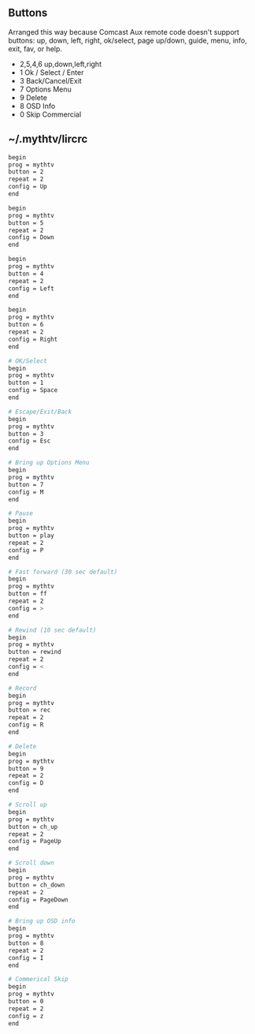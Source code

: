 ==Buttons==
Arranged this way because Comcast Aux remote code doesn't support buttons: up, down, left, right, ok/select, page up/down, guide, menu, info, exit, fav, or help.
*2,5,4,6 	up,down,left,right
*1		Ok / Select / Enter
*3		Back/Cancel/Exit
*7		Options Menu
*9		Delete
*8		OSD Info
*0		Skip Commercial

==~/.mythtv/lircrc==
<syntaxhighlight lang=bash>
begin
prog = mythtv
button = 2
repeat = 2
config = Up
end

begin
prog = mythtv
button = 5
repeat = 2
config = Down
end

begin
prog = mythtv
button = 4
repeat = 2
config = Left
end

begin
prog = mythtv
button = 6
repeat = 2
config = Right
end

# OK/Select
begin
prog = mythtv
button = 1
config = Space
end

# Escape/Exit/Back
begin
prog = mythtv
button = 3
config = Esc
end

# Bring up Options Menu
begin
prog = mythtv
button = 7
config = M
end

# Pause
begin
prog = mythtv
button = play
repeat = 2
config = P
end

# Fast forward (30 sec default)
begin
prog = mythtv
button = ff
repeat = 2
config = >
end

# Rewind (10 sec default)
begin
prog = mythtv
button = rewind
repeat = 2
config = <
end

# Record
begin
prog = mythtv
button = rec
repeat = 2
config = R
end

# Delete
begin
prog = mythtv
button = 9
repeat = 2
config = D
end

# Scroll up
begin
prog = mythtv
button = ch_up
repeat = 2
config = PageUp
end

# Scroll down
begin
prog = mythtv
button = ch_down
repeat = 2
config = PageDown
end

# Bring up OSD info
begin
prog = mythtv
button = 8
repeat = 2
config = I
end

# Commerical Skip
begin
prog = mythtv
button = 0
repeat = 2
config = z
end
</syntaxhighlight>